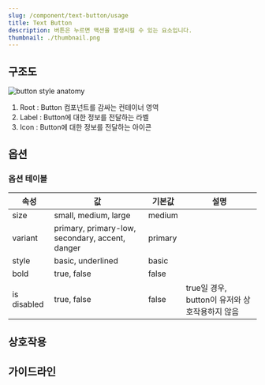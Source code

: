 ```yaml
---
slug: /component/text-button/usage
title: Text Button
description: 버튼은 누르면 액션을 발생시킬 수 있는 요소입니다.
thumbnail: ./thumbnail.png
---
```


## 구조도

![button style anatomy](./button-style-anatomy.png)

1. Root : Button 컴포넌트를 감싸는 컨테이너 영역
2. Label : Button에 대한 정보를 전달하는 라벨
3. Icon : Button에 대한 정보를 전달하는 아이콘

## 옵션

### 옵션 테이블

| 속성        | 값                                              | 기본값  | 설명                                           |
| ----------- | ----------------------------------------------- | ------- | ---------------------------------------------- |
| size        | small, medium, large                            | medium  |                                                |
| variant     | primary, primary-low, secondary, accent, danger | primary |                                                |
| style       | basic, underlined                               | basic   |                                                |
| bold        | true, false                                     | false   |                                                |
| is disabled | true, false                                     | false   | true일 경우, button이 유저와 상호작용하지 않음 |

## 상호작용

## 가이드라인

